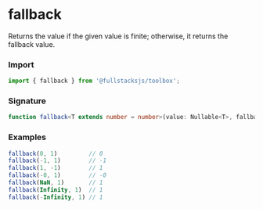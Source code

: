 # fallback

Returns the value if the given value is finite; otherwise, it returns the fallback value.

### Import

```typescript copy
import { fallback } from '@fullstacksjs/toolbox';
```

### Signature

```typescript copy
function fallback<T extends number = number>(value: Nullable<T>, fallbackValue: T): NonNullable<T> {}
```

### Examples

```typescript copy
fallback(0, 1)         // 0
fallback(-1, 1)        // -1
fallback(1, -1)        // 1
fallback(-0, 1)        // -0
fallback(NaN, 1)       // 1
fallback(Infinity, 1)  // 1
fallback(-Infinity, 1) // 1
```
